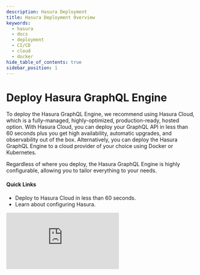 ```yaml
---
description: Hasura Deployment
title: Hasura Deployment Overview
keywords:
  - hasura
  - docs
  - deployment
  - CI/CD
  - cloud
  - docker
hide_table_of_contents: true
sidebar_position: 1
---
```



# <Deployment /> Deploy Hasura GraphQL Engine

<div className="overview-header">
  <div className="overview-text">
    <p>
      To deploy the Hasura GraphQL Engine, we recommend using Hasura Cloud, which is a fully-managed, highly-optimized, production-ready, 
      hosted option. With Hasura Cloud, you can deploy your GraphQL API in less than 60 seconds plus you get high availability,
      automatic upgrades, and observability out of the box. Alternatively, you can deploy the Hasura GraphQL Engine to a
      cloud provider of your choice using Docker or Kubernetes.
    </p>
    <p>
      Regardless of where you deploy, the Hasura GraphQL Engine is highly configurable, allowing you to tailor
      everything to your needs.
    </p>
    <h4>Quick Links</h4>
    <ul>
      <li>
        <VersionedLink to="/getting-started/getting-started-cloud/">
          Deploy to Hasura Cloud in less than 60 seconds.
        </VersionedLink>
      </li>
      <li>
        <VersionedLink to="/deployment/graphql-engine-flags/index/">Learn about configuring Hasura.</VersionedLink>
      </li>
    </ul>

  </div>
 <iframe
        src="https://www.youtube.com/embed/f4Jj_sqn1ww"
        frameborder="0"
        allow="accelerometer; autoplay; encrypted-media; gyroscope; picture-in-picture"
        allowFullScreen
      />
</div>

## Deployment Topics

<div className="overview-gallery">
  <VersionedLink to="/getting-started/getting-started-cloud/">
    <div className="card">
      <h3>Hasura Cloud</h3>
      <p>In just a couple of clicks, connect your existing data and have a production-ready GraphQL API.</p>
    </div>
  </VersionedLink>
  <VersionedLink to="/deployment/deployment-guides/index/">
    <div className="card">
      <h3>Deployment Guides</h3>
      <p>
        Deploy Hasura GraphQL Engine to a cloud provider of your choice using one of our guides. We have guides for AWS,
        GCP, Azure, DigitalOcean, and more.
      </p>
    </div>
  </VersionedLink>
  <VersionedLink to="/deployment/deployment-guides/docker/">
    <div className="card">
      <h3>Self-hosted Docker</h3>
      <p>
        Not sure where to start? We have a guide to help you get up and running with Hasura GraphQL Engine on Docker,
        regardless of where you want to host.
      </p>
    </div>
  </VersionedLink>
</div>
